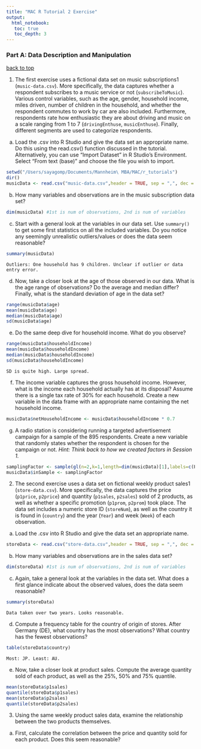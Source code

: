 ```yaml
---
title: "MAC R Tutorial 2 Exercise" 
output:
  html_notebook:
   toc: true
   toc_depth: 3
---
```


### Part A: Data Description and Manipulation
[back to top](#TOC)

1) The first exercise uses a fictional data set on music subscriptions1 (`music-data.csv`). More specifically, the data captures whether a respondent subscribes to a music service or not (`subscribeToMusic`). Various control variables, such as the age, gender, household income, miles driven, number of children in the household, and whether the respondent commutes to work by car are also included. Furthermore, respondents rate how enthusiastic they are about driving and music on a scale ranging from 1 to 7 (`drivingEnthuse`, `musicEnthuse`). Finally, different segments are used to categorize respondents.

a. Load the .csv into R Studio and give the data set an appropriate name. Do this using the read.csv() function discussed in the tutorial. Alternatively, you can use “Import Dataset” in R Studio’s Environment. Select “From text (base)” and choose the file you wish to import.

```r
setwd("/Users/sayagomp/Documents/Mannheim\ MBA/MAC/r_tutorials")
dir()
musicData <- read.csv("music-data.csv",header = TRUE, sep = ",", dec = ".")
```

b. How many variables and observations are in the music subscription data set?
```r
dim(musicData) #1st is num of observations, 2nd is num of variables
```
c. Start with a general look at the variables in our data set. Use `summary()` to get some first statistics on all the included variables. Do you notice any seemingly unrealistic outliers/values or does the data seem reasonable?

```r
summary(musicData)
```
```
Outliers: One household has 9 children. Unclear if outlier or data entry error.
```
d. Now, take a closer look at the age of those observed in our data. What is the age range of observations? Do the average and median differ? Finally, what is the standard deviation of age in the data set?

```r
range(musicData$age)
mean(musicData$age)
median(musicData$age)
sd(musicData$age)
```

e. Do the same deep dive for household income. What do you observe?

```r
range(musicData$householdIncome)
mean(musicData$householdIncome)
median(musicData$householdIncome)
sd(musicData$householdIncome)
```
```
SD is quite high. Large spread.
```

f. The income variable captures the gross household income. However, what is the income each household actually has at its disposal? Assume there is a single tax rate of 30% for each household. Create a new variable in the data frame with an appropriate name containing the net household income.

```r
musicData$netHouseholdIncome <- musicData$householdIncome * 0.7
```

g. A radio station is considering running a targeted advertisement campaign for a sample of the 895 respondents. Create a new variable that randomly states whether the respondent is chosen for the campaign or not. *Hint: Think back to how we created factors in Session 1.*

```r
samplingFactor <- sample(gl(n=2,k=1,length=dim(musicData)[1],labels=c(F,T)))
musicData$inSample <- samplingFactor
```

2) The second exercise uses a data set on fictional weekly product sales1 (`store-data.csv`). More specifically, the data captures the price (`p1price`, `p2price`) and quantity (`p1sales`, `p2sales`) sold of 2 products, as well as whether a specific promotion (`p1prom`, `p2prom`) took place. The data set includes a numeric store ID (`storeNum`), as well as the country it is found in (`country`) and the year (`Year`) and week (`Week`) of each observation.

a. Load the .csv into R Studio and give the data set an appropriate name.
```r
storeData <- read.csv("store-data.csv",header = TRUE, sep = ",", dec = ".")
```

b. How many variables and observations are in the sales data set?

```r
dim(storeData) #1st is num of observations, 2nd is num of variables
```

c. Again, take a general look at the variables in the data set. What does a first glance indicate about the observed values, does the data seem reasonable?

```r
summary(storeData)
```
```
Data taken over two years. Looks reasonable.
```

d. Compute a frequency table for the country of origin of stores. After Germany (DE), what country has the most observations? What country has the fewest observations?

```r
table(storeData$country)
```
```
Most: JP. Least: AU.
```

e. Now, take a closer look at product sales. Compute the average quantity sold of each product, as well as the 25%, 50% and 75% quantile.

```r
mean(storeData$p1sales)
quantile(storeData$p1sales)
mean(storeData$p2sales)
quantile(storeData$p2sales)
```


3) Using the same weekly product sales data, examine the relationship between the two products themselves.

a. First, calculate the correlation between the price and quantity sold for each product. Does this seem reasonable?













